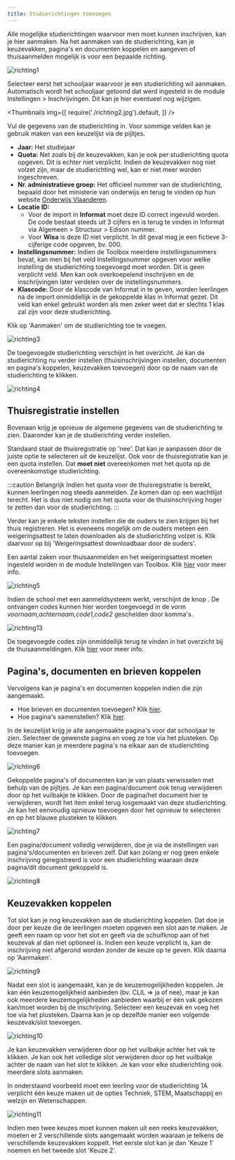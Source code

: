 ```yaml
---
title: Studierichtingen toevoegen
---
```


Alle mogelijke studierichtingen waarvoor men moet kunnen inschrijven, kan je hier aanmaken. Na het aanmaken van de studierichting, kan je keuzevakken, pagina's en documenten koppelen en aangeven of thuisaanmelden mogelijk is voor een bepaalde richting. 

![richting1](./richting1.png)

Selecteer eerst het schooljaar waarvoor je een studierichting wil aanmaken. Automatisch wordt het schooljaar getoond dat werd ingesteld in de module Instellingen > Inschrijvingen. Dit kan je hier eventueel nog wijzigen. 

<Thumbnails img={[
    require('./richting2.jpg').default, 
]} />

Vul de gegevens van de studierichting in. Voor sommige velden kan je gebruik maken van een keuzelijst via de pijltjes. 


- **Jaar:** Het studiejaar
- **Quota:** Net zoals bij de keuzevakken, kan je ook per studierichting quota opgeven. Dit is echter niet verplicht. Indien de keuzevakken nog niet volzet zijn, maar de studierichting wel, kan er niet meer worden ingeschreven. 
- **Nr. administratieve groep:** Het officieel nummer van de studierichting, bepaald door het ministerie van onderwijs en terug te vinden op hun website [Onderwijs Vlaanderen](https://onderwijs.vlaanderen.be/nl). 
- **Locatie ID:** 
    - Voor de import in **Informat** moet deze ID correct ingevuld worden. De code bestaat steeds uit 3 cijfers en is terug te vinden in Informat via Algemeen > Structuur > Edison nummer. 
    - Voor **Wisa** is deze ID niet verplicht. In dit geval mag je een fictieve 3-cijferige code opgeven, bv. 000. 
- **Instellingsnummer:** Indien de Toolbox meerdere instellingsnummers bevat, kan men bij het veld Instellingsnummer opgeven voor welke instelling de studierichting toegevoegd moet worden. Dit is geen verplicht veld. Men kan ook overkoepelend inschrijven en de inschrijvingen later verdelen over de instellingsnummers. 
- **Klascode:** Door de klascode van Informat in te geven, worden leerlingen na de import onmiddellijk in de gekoppelde klas in Informat gezet. Dit veld kan enkel gebruikt worden als men zeker weet dat er slechts 1 klas zal zijn voor deze studierichting. 

Klik op 'Aanmaken' om de studierichting toe te voegen. 

![richting3](./richting3.png)

De toegevoegde studierichting verschijnt in het overzicht. Je kan de studierichting nu verder instellen (thuisinschrijvingen instellen, documenten en pagina's koppelen, keuzevakken toevoegen) door op de naam van de studierichting te klikken. 

![richting4](./richting4.png)

## Thuisregistratie instellen

Bovenaan krijg je opnieuw de algemene gegevens van de studierichting te zien. Daaronder kan je de studierichting verder instellen.

Standaard staat de thuisregistratie op 'nee'. Dat kan je aanpassen door de juiste optie te selecteren uit de keuzelijst. Ook voor de thuisregistratie kan je een quota instellen. Dat **moet niet** overeenkomen met het quota op de overeenkomstige studierichting. 

:::caution Belangrijk 
Indien het quota voor de thuisregistratie is bereikt, kunnen leerlingen nog steeds aanmelden. Ze komen dan op een wachtlijst terecht. Het is dus niet nodig om het quota voor de thuisinschrijving hoger te zetten dan voor de studierichting.
:::

Verder kan je enkele teksten instellen die de ouders te zien krijgen bij het thuis registreren. Het is eveneens mogelijk om de ouders meteen een weigeringsattest te laten downloaden als de studierichting volzet is. Klik daarvoor op <LegacyAction img="buttonGrijs.png"/> bij  'Weigeringsattest downloadbaar door de ouders'. 

Een aantal zaken voor thuisaanmelden en het weigeringsattest moeten ingesteld worden in de module Instellingen van Toolbox. Klik [hier](/inschrijvingen/opstart_config/instelling/) voor meer info. 

![richting5](./richting5.png)

Indien de school met een aanmeldsysteem werkt, verschijnt de knop <LegacyAction img="code.PNG"/>. De ontvangen codes kunnen hier worden toegevoegd in de vorm *voornaam,achternaam,code1,code2* gescheiden door komma's.   

![richting13](./richting13.PNG)

De toegevoegde codes zijn onmiddellijk terug te vinden in het overzicht bij de thuisaanmeldingen. Klik [hier](/inschrijvingen/verwerking/opvolging_verwerking/) voor meer info. 

## Pagina's, documenten en brieven koppelen

Vervolgens kan je pagina's en documenten koppelen indien die zijn aangemaakt.

- Hoe brieven en documenten toevoegen? Klik [hier](/inschrijvingen/opstart_config/documenten_brieven).
- Hoe pagina's samenstellen? Klik [hier](/inschrijvingen/opstart_config/pagina).

In de keuzelijst krijg je alle aangemaakte pagina's voor dat schooljaar te zien. Selecteer de gewenste pagina en voeg ze toe via het plusteken. Op deze manier kan je meerdere pagina's na elkaar aan de studierichting toevoegen. 

![richting6](./richting6.png)

Gekoppelde pagina's of documenten kan je van plaats verwisselen met behulp van de pijltjes. Je kan een pagina/document ook terug verwijderen door op het vuilbakje te klikken. Door de pagina/het document hier te verwijderen, wordt het item enkel terug losgemaakt van deze studierichting. Je kan het eenvoudig opnieuw toevoegen door het opnieuw te selecteren en op het blauwe plusteken te klikken.

![richting7](./richting7.png)

Een pagina/document volledig verwijderen, doe je via de instellingen van pagina's/documenten en brieven zelf. Dat kan zolang er nog geen enkele inschrijving geregistreerd is voor een studierichting waaraan deze pagina/dit document gekoppeld is. 

![richting8](./richting8.png)

## Keuzevakken koppelen

Tot slot kan je nog keuzevakken aan de studierichting koppelen. Dat doe je door per keuze die de leerlingen moeten opgeven een slot aan te maken. Je geeft een naam op voor het slot en geeft via de schuifknop aan of het keuzevak al dan niet optioneel is. Indien een keuze verplicht is, kan de inschrijving niet afgerond worden zonder de keuze op te geven. Klik daarna op 'Aanmaken'. 

![richting9](./richting9.png)

Nadat een slot is aangemaakt, kan je de keuzemogelijkheden koppelen. Je kan één keuzemogelijkheid aanbieden (bv. CLIL => ja of nee), maar je kan ook meerdere keuzemogelijkheden aanbieden waarbij er één vak gekozen kan/moet worden bij de inschrijving. Selecteer een keuzevak en voeg het toe via het plusteken. Daarna kan je op dezelfde manier een volgende keuzevak/slot toevoegen.

![richting10](./richting10.png)

Je kan keuzevakken verwijderen door op het vuilbakje achter het vak te klikken. Je kan ook het volledige slot verwijderen door op het vuilbakje achter de naam van het slot te klikken. Je kan voor elke studierichting ook meerdere slots aanmaken. 

In onderstaand voorbeeld moet een leerling voor de studierichting 1A verplicht één keuze maken uit de opties Techniek, STEM, Maatschappij en welzijn en Wetenschappen. 

![richting11](./richting11.png)

Indien men twee keuzes moet kunnen maken uit een reeks keuzevakken, moeten er 2 verschillende slots aangemaakt worden waaraan je telkens de verschillende keuzevakken koppelt. Het eerste slot kan je dan 'Keuze 1' noemen en het tweede slot 'Keuze 2'. 

